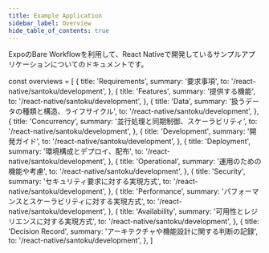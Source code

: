 ```yaml
---
title: Example Application
sidebar_label: Overview
hide_table_of_contents: true
---
```


ExpoのBare Workflowを利用して、React Nativeで開発しているサンプルアプリケーションについてのドキュメントです。

<!-- textlint-disable ja-technical-writing/sentence-length,ja-technical-writing/max-comma,ja-spacing/ja-no-space-around-parentheses,jtf-style/3.3.かっこ類と隣接する文字の間のスペースの有無,ja-technical-writing/ja-no-mixed-period,ja-technical-writing/no-unmatched-pair -->

const overviews = [
  {
    title: 'Requirements',
    summary: '要求事項',
    to: '/react-native/santoku/development',
  },
  {
    title: 'Features',
    summary: '提供する機能',
    to: '/react-native/santoku/development',
  },
  {
    title: 'Data',
    summary: '扱うデータの種類と構造、ライフサイクル',
    to: '/react-native/santoku/development',
  },
  {
    title: 'Concurrency',
    summary: '並行処理と同期制御、スケーラビリティ',
    to: '/react-native/santoku/development',
  },
  {
    title: 'Development',
    summary: '開発ガイド',
    to: '/react-native/santoku/development',
  },
  {
    title: 'Deployment',
    summary: '環境構成とデプロイ、配布',
    to: '/react-native/santoku/development',
  },
  {
    title: 'Operational',
    summary: '運用のための機能や考慮',
    to: '/react-native/santoku/development',
  },
  {
    title: 'Security',
    summary: 'セキュリティ要求に対する実現方式',
    to: '/react-native/santoku/development',
  },
  {
    title: 'Performance',
    summary: 'パフォーマンスとスケーラビリティに対する実現方式',
    to: '/react-native/santoku/development',
  },
  {
    title: 'Availability',
    summary: '可用性とレジリエンスに対する実現方式',
    to: '/react-native/santoku/development',
  },
  {
    title: 'Decision Record',
    summary: 'アーキテクチャや機能設計に関する判断の記録',
    to: '/react-native/santoku/development',
  },
]

<PageList overviews={overviews} colSize={12} />

<!-- textlint-enable ja-technical-writing/sentence-length,ja-technical-writing/max-comma,ja-spacing/ja-no-space-around-parentheses,jtf-style/3.3.かっこ類と隣接する文字の間のスペースの有無,ja-technical-writing/ja-no-mixed-period,ja-technical-writing/no-unmatched-pair -->
